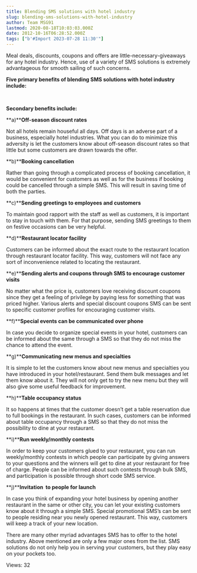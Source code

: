 ```yaml
---
title: Blending SMS solutions with hotel industry
slug: blending-sms-solutions-with-hotel-industry
author: Team MSG91
lastmod: 2020-08-18T10:03:03.000Z
date: 2012-10-16T06:28:52.000Z
tags: ["b'#Import 2023-07-28 11:30'"]
---
```


Meal deals, discounts, coupons and offers are little-necessary-giveaways for any hotel industry. Hence, use of a variety of SMS solutions is extremely advantageous for smooth sailing of such concerns.


**Five primary benefits of blending SMS solutions with hotel industry include:**


 


**Secondary benefits include:**


**a)****Off-season discount rates**


Not all hotels remain houseful all days. Off days is an adverse part of a business, especially hotel industries. What you can do to minimize this adversity is let the customers know about off-season discount rates so that little but some customers are drawn towards the offer.


**b)****Booking cancellation**


Rather than going through a complicated process of booking cancellation, it would be convenient for customers as well as for the business if booking could be cancelled through a simple SMS. This will result in saving time of both the parties.


**c)****Sending greetings to employees and customers**


To maintain good rapport with the staff as well as customers, it is important to stay in touch with them. For that purpose, sending SMS greetings to them on festive occasions can be very helpful.


**d)****Restaurant locator facility**


Customers can be informed about the exact route to the restaurant location through restaurant locator facility. This way, customers will not face any sort of inconvenience related to locating the restaurant.


**e)****Sending alerts and coupons through SMS to encourage customer visits**


No matter what the price is, customers love receiving discount coupons since they get a feeling of privilege by paying less for something that was priced higher. Various alerts and special discount coupons SMS can be sent to specific customer profiles for encouraging customer visits.


**f)****Special events can be communicated over phone**


In case you decide to organize special events in your hotel, customers can be informed about the same through a SMS so that they do not miss the chance to attend the event.


**g)****Communicating new menus and specialties**


It is simple to let the customers know about new menus and specialties you have introduced in your hotel/restaurant. Send them bulk messages and let them know about it. They will not only get to try the new menu but they will also give some useful feedback for improvement.


**h)****Table occupancy status**


It so happens at times that the customer doesn’t get a table reservation due to full bookings in the restaurant. In such cases, customers can be informed about table occupancy through a SMS so that they do not miss the possibility to dine at your restaurant.


**i)****Run weekly/monthly contests**


In order to keep your customers glued to your restaurant, you can run weekly/monthly contests in which people can participate by giving answers to your questions and the winners will get to dine at your restaurant for free of charge. People can be informed about such contests through bulk SMS, and participation is possible through short code SMS service.


**j)****Invitation  to people for launch**


In case you think of expanding your hotel business by opening another restaurant in the same or other city, you can let your existing customers know about it through a simple SMS. Special promotional SMS’s can be sent to people residing near you newly opened restaurant. This way, customers will keep a track of your new location.


There are many other myriad advantages SMS has to offer to the hotel industry. Above mentioned are only a few major ones from the list. SMS solutions do not only help you in serving your customers, but they play easy on your pockets too.


 Views: 32


